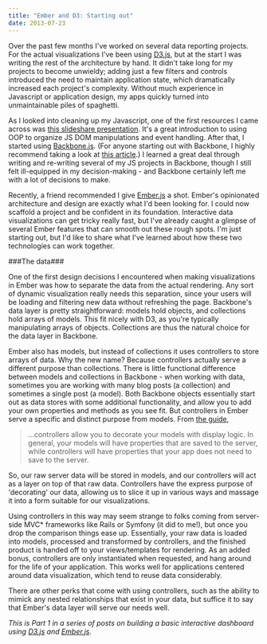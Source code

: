 ---
title: "Ember and D3: Starting out"
date: 2013-07-23
---

Over the past few months I've worked on several data reporting projects. For the actual visualizations I've been using [D3.js](http://www.d3js.org), but at the start I was writing the rest of the architecture by hand. It didn't take long for my projects to become unwieldy; adding just a few filters and controls introduced the need to maintain application state, which dramatically increased each project's complexity. Without much experience in Javascript or application design, my apps quickly turned into unmaintainable piles of spaghetti.

<!-- more -->

As I looked into cleaning up my Javascript, one of the first resources I came across was [this slideshare presentation](http://www.slideshare.net/rmurphey/cleaner-leaner-meaner-refactoring-your-jquery). It's a great introduction to using OOP to organize JS DOM manipulations and event handling. After that, I started using [Backbone.js](http://backbonejs.org/). (For anyone starting out with Backbone, I highly recommend taking a look at [this article](https://github.com/kjbekkelund/writings/blob/master/published/understanding-backbone.md).) I learned a great deal through writing and re-writing several of my JS projects in Backbone, though I still felt ill-equipped in my decision-making - and Backbone certainly left me with a lot of decisions to make.

Recently, a friend recommended I give [Ember.js](http://www.emberjs.com) a shot. Ember's opinionated architecture and design are exactly what I'd been looking for. I could now scaffold a project and be confident in its foundation. Interactive data visualizations can get tricky really fast, but I've already caught a glimpse of several Ember features that can smooth out these rough spots. I'm just starting out, but I'd like to share what I've learned about how these two technologies can work together.

###The data###

One of the first design decisions I encountered when making visualizations in Ember was how to separate the data from the actual rendering. Any sort of dynamic visualization really needs this separation, since your users will be loading and filtering new data without refreshing the page. Backbone's data layer is pretty straightforward: models hold objects, and collections hold arrays of models. This fit nicely with D3, as you're typically manipulating arrays of objects. Collections are thus the natural choice for the data layer in Backbone.

Ember also has models, but instead of collections it uses controllers to store arrays of data. Why the new name? Because controllers actually serve a different purpose than collections. There is little functional difference between models and collections in Backbone - when working with data, sometimes you are working with many blog posts (a collection) and sometimes a single post (a model). Both Backbone objects essentially start out as data stores with some additional functionality, and allow you to add your own properties and methods as you see fit. But controllers in Ember serve a specific and distinct purpose from models. From [the guide](http://emberjs.com/guides/controllers/),

> ...controllers allow you to decorate your models with display logic. In general, your models will have properties that are saved to the server, while controllers will have properties that your app does not need to save to the server.

So, our raw server data will be stored in models, and our controllers will act as a layer on top of that raw data. Controllers have the express purpose of 'decorating' our data, allowing us to slice it up in various ways and massage it into a form suitable for our visualizations.

Using controllers in this way may seem strange to folks coming from server-side MVC\* frameworks like Rails or Symfony (it did to me!), but once you drop the comparison things ease up. Essentially, your raw data is loaded into models, processed and transformed by controllers, and the finished product is handed off to your views/templates for rendering. As an added bonus, controllers are only instantiated when requested, and hang around for the life of your application. This works well for applications centered around data visualization, which tend to reuse data considerably.

There are other perks that come with using controllers, such as the ability to mimick any nested relationships that exist in your data, but suffice it to say that Ember's data layer will serve our needs well.

_This is Part 1 in a series of posts on building a basic interactive dashboard using [D3.js](http://www.d3js.org) and [Ember.js](http://www.emberjs.com)._
